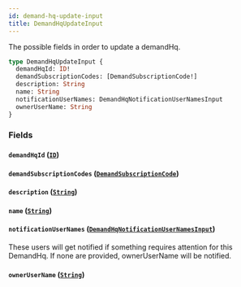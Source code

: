 ```yaml
---
id: demand-hq-update-input
title: DemandHqUpdateInput
---
```



The possible fields in order to update a demandHq.


```graphql
type DemandHqUpdateInput {
  demandHqId: ID!
  demandSubscriptionCodes: [DemandSubscriptionCode!]
  description: String
  name: String
  notificationUserNames: DemandHqNotificationUserNamesInput
  ownerUserName: String
}
```


### Fields

#### `demandHqId` ([`ID`](/developers/demandhq-apis/demand-api/graphql/reference/scalars/id))




#### `demandSubscriptionCodes` ([`DemandSubscriptionCode`](/developers/demandhq-apis/demand-api/graphql/reference/enums/demand-subscription-code))




#### `description` ([`String`](/developers/demandhq-apis/demand-api/graphql/reference/scalars/string))




#### `name` ([`String`](/developers/demandhq-apis/demand-api/graphql/reference/scalars/string))




#### `notificationUserNames` ([`DemandHqNotificationUserNamesInput`](/developers/demandhq-apis/demand-api/graphql/reference/inputs/demand-hq-notification-user-names-input))

These users will get notified if something requires attention for this DemandHq.
If none are provided, ownerUserName will be notified.


#### `ownerUserName` ([`String`](/developers/demandhq-apis/demand-api/graphql/reference/scalars/string))






